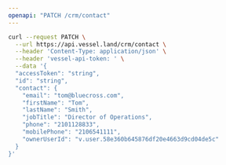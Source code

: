 ```yaml
---
openapi: "PATCH /crm/contact"
---
```


<RequestExample>

```bash Request
curl --request PATCH \
  --url https://api.vessel.land/crm/contact \
  --header 'Content-Type: application/json' \
  --header 'vessel-api-token: ' \
  --data '{
  "accessToken": "string",
  "id": "string",
  "contact": {
    "email": "tom@bluecross.com",
    "firstName": "Tom",
    "lastName": "Smith",
    "jobTitle": "Director of Operations",
    "phone": "2101128833",
    "mobilePhone": "2106541111",
    "ownerUserId": "v.user.58e360b645876df20e4663d9cd04de5c"
  }
}'
```

</RequestExample>
